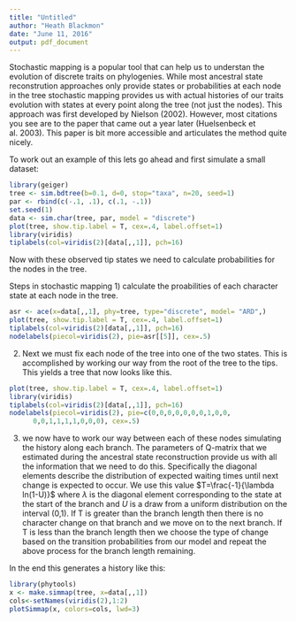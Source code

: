 ```yaml
---
title: "Untitled"
author: "Heath Blackmon"
date: "June 11, 2016"
output: pdf_document
---
```


Stochastic mapping is a popular tool that can help us to understan the evolution of discrete traits on phylogenies.  While most ancestral state reconstrution approaches only provide states or probabilities at each node in the tree stochastic mapping provides us with actual histories of our traits evolution with states at every point along the tree (not just the nodes).  This approach was first developed by Nielson (2002).  However, most citations you see are to the paper that came out a year later (Huelsenbeck et al. 2003).  This paper is bit more accessible and articulates the method quite nicely.

To work out an example of this lets go ahead and first simulate a small dataset:

```r
library(geiger)
tree <- sim.bdtree(b=0.1, d=0, stop="taxa", n=20, seed=1)
par <- rbind(c(-.1, .1), c(.1, -.1))
set.seed(1)
data <- sim.char(tree, par, model = "discrete")
plot(tree, show.tip.label = T, cex=.4, label.offset=1)
library(viridis)
tiplabels(col=viridis(2)[data[,,1]], pch=16)
```

Now with these observed tip states we need to calculate probabilities for the nodes in the tree.



Steps in stochastic mapping
1) calculate the proabilities of each character state at each node in the tree.

```r
asr <- ace(x=data[,,1], phy=tree, type="discrete", model= "ARD",)
plot(tree, show.tip.label = T, cex=.4, label.offset=1)
tiplabels(col=viridis(2)[data[,,1]], pch=16)
nodelabels(piecol=viridis(2), pie=asr[[5]], cex=.5)
```


2) Next we must fix each node of the tree into one of the two states.  This is accomplished by working our way from the root of the tree to the tips.  This yields a tree that now looks like this.

```r
plot(tree, show.tip.label = T, cex=.4, label.offset=1)
library(viridis)
tiplabels(col=viridis(2)[data[,,1]], pch=16)
nodelabels(piecol=viridis(2), pie=c(0,0,0,0,0,0,0,1,0,0,
      0,0,1,1,1,1,0,0,0), cex=.5)
```

3) we now have to work our way between each of these nodes simulating the history along each branch. The parameters of Q-matrix that we estimated during the ancestral state reconstruction provide us with all the information that we need to do this.  Specifically the diagonal elements describe the distribution of expected waiting times until next change is expected to occur.  We use this value $T=\frac{-1}{\lambda ln(1-U)}$ where $\lambda$ is the diagonal element corresponding to the state at the start of the branch and $U$ is a draw from a uniform distribution on the interval (0,1).  If T is greater than the branch length then there is no character change on that branch and we move on to the next branch.  If T is less than the branch length then we choose the type of change based on the transition probabilities from our model and repeat the above process for the branch length remaining.

In the end this generates a history like this:

```r
library(phytools)
x <- make.simmap(tree, x=data[,,1])
cols<-setNames(viridis(2),1:2)
plotSimmap(x, colors=cols, lwd=3)
```







